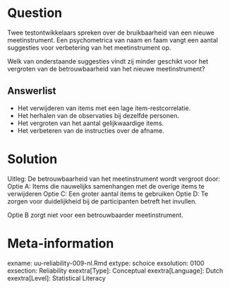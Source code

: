 Question
========
Twee testontwikkelaars spreken over de bruikbaarheid van een nieuwe meetinstrument. Een psychometrica van naam en faam vangt een aantal suggesties voor verbetering van het meetinstrument op. 

Welk van onderstaande suggesties vindt zij minder geschikt voor het vergroten van de betrouwbaarheid van het nieuwe meetinstrument?

  
Answerlist
----------
* Het verwijderen van items met een lage item-restcorrelatie.
* Het herhalen van de observaties bij dezelfde personen.
* Het vergroten van het aantal gelijkwaardige items.
* Het verbeteren van de instructies over de afname.


Solution
========
  
Uitleg: De betrouwbaarheid van het meetinstrument wordt vergroot door:
Optie A: Items die nauwelijks samenhangen met de overige items te verwijderen
Optie C: Een groter aantal items te gebruiken
Optie D: Te zorgen voor duidelijkheid bij de participanten betreft het invullen.

Optie B zorgt niet voor een betrouwbaarder meetinstrument.


Meta-information
================
exname: uu-reliability-009-nl.Rmd
extype: schoice
exsolution: 0100
exsection: Reliability
exextra[Type]: Conceptual
exextra[Language]: Dutch
exextra[Level]: Statistical Literacy
